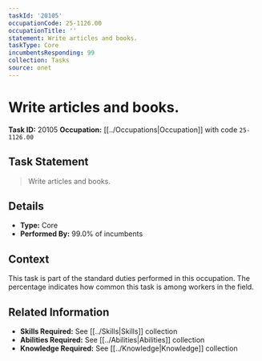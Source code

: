 ```yaml
---
taskId: '20105'
occupationCode: 25-1126.00
occupationTitle: ''
statement: Write articles and books.
taskType: Core
incumbentsResponding: 99
collection: Tasks
source: onet
---
```

# Write articles and books.

**Task ID:** 20105
**Occupation:** [[../Occupations|Occupation]] with code `25-1126.00`

## Task Statement

> Write articles and books.

## Details

- **Type:** Core
- **Performed By:** 99.0% of incumbents

## Context

This task is part of the standard duties performed in this occupation. The percentage indicates how common this task is among workers in the field.

## Related Information

- **Skills Required:** See [[../Skills|Skills]] collection
- **Abilities Required:** See [[../Abilities|Abilities]] collection
- **Knowledge Required:** See [[../Knowledge|Knowledge]] collection
